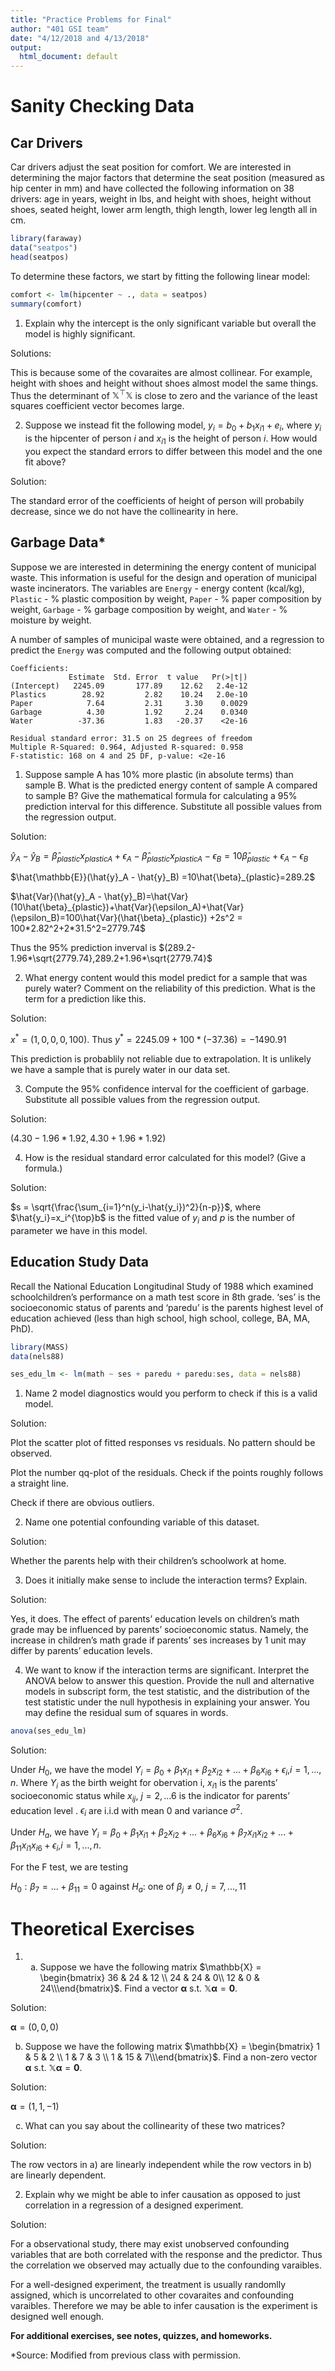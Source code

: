 ---
title: "Practice Problems for Final"
author: "401 GSI team"
date: "4/12/2018 and 4/13/2018"
output:
  html_document: default
---

# Sanity Checking Data

## Car Drivers

Car drivers adjust the seat position for comfort. We are interested in determining the major factors that determine the seat position (measured as hip center in mm) and have collected the following information on 38 drivers: age in years, weight in lbs, and height with shoes, height without shoes, seated height, lower arm length, thigh length, lower leg length all in cm.

```{r}

library(faraway)
data("seatpos")
head(seatpos)

```

To determine these factors, we start by fitting the following linear model:

```{r}

comfort <- lm(hipcenter ~ ., data = seatpos)
summary(comfort)

```

1. Explain why the intercept is the only significant variable but overall the model is highly significant.

Solutions: 

This is because some of the covaraites are almost collinear. For example, height with shoes and height without shoes almost model the same things. Thus the determinant of $\mathbb{X}^{\top} \mathbb{X}$ is close to zero and the variance of the least squares coefficient vector becomes large.


2. Suppose we instead fit the following model, $y_i = b_0 + b_1x_{i1} + e_i$, where $y_i$ is the hipcenter of person $i$ and $x_{i1}$ is the height of person $i$. How would you expect the standard errors to differ between this model and the one fit above?


Solution:

The standard error of the coefficients of height of person will probabily decrease, since we do not have the collinearity in here.

## Garbage Data*

Suppose we are interested in determining the energy content of municipal waste. This information is useful for the design and operation of municipal waste incinerators. The variables are `Energy` - energy content (kcal/kg), `Plastic` - % plastic composition by weight, `Paper` - % paper composition by weight, `Garbage` - % garbage composition by weight, and `Water` - % moisture by weight.

A number of samples of municipal waste were obtained, and a regression to predict the `Energy` was computed and the following output obtained:

```
Coefficients:
             Estimate  Std. Error  t value   Pr(>|t|)
(Intercept)   2245.09       177.89    12.62   2.4e-12
Plastics        28.92         2.82    10.24   2.0e-10
Paper            7.64         2.31     3.30    0.0029
Garbage          4.30         1.92     2.24    0.0340
Water          -37.36         1.83   -20.37    <2e-16

Residual standard error: 31.5 on 25 degrees of freedom
Multiple R-Squared: 0.964, Adjusted R-squared: 0.958
F-statistic: 168 on 4 and 25 DF, p-value: <2e-16
```

1. Suppose sample A has 10% more plastic (in absolute terms) than sample B. What is the predicted energy content of sample A compared to sample B? Give the mathematical formula for calculating a 95% prediction interval for this difference. Substitute all possible values from the regression output.

Solution:

$\hat{y}_A - \hat{y}_B = \hat{\beta}_{plastic}x_{plasticA}+\epsilon_A-\hat{\beta}_{plastic}x_{plasticA}-\epsilon_B=10\hat{\beta}_{plastic}+\epsilon_A-\epsilon_B$

$\hat{\mathbb{E}}(\hat{y}_A - \hat{y}_B) =10\hat{\beta}_{plastic}=289.2$

$\hat{Var}(\hat{y}_A - \hat{y}_B)=\hat{Var}(10\hat{\beta}_{plastic})+\hat{Var}(\epsilon_A)+\hat{Var}(\epsilon_B)=100\hat{Var}(\hat{\beta}_{plastic}) +2s^2 = 100*2.82^2+2*31.5^2=2779.74$

Thus the 95% prediction inverval is $(289.2-1.96*\sqrt{2779.74},289.2+1.96*\sqrt{2779.74}$

2. What energy content would this model predict for a sample that was purely water? Comment on the reliability of this prediction. What is the term for a prediction like this.

Solution:

$x^*=(1,0,0,0,100)$. Thus $y^*=2245.09+100*(-37.36)=-1490.91$

This prediction is probablily not reliable due to extrapolation. It is unlikely we have a sample that is purely water in our data set.

3. Compute the 95% confidence interval for the coefficient of garbage. Substitute all possible values from the regression output.

Solution:

$(4.30-1.96*1.92,4.30+1.96*1.92)$

4. How is the residual standard error calculated for this model? (Give a formula.)

Solution:

$s = \sqrt{\frac{\sum_{i=1}^n(y_i-\hat{y_i})^2}{n-p}}$, where $\hat{y_i}=x_i^{\top}b$ is the fitted value of $y_i$ and $p$ is the number of parameter we have in this model.

## Education Study Data

Recall the National Education Longitudinal Study of 1988 which examined schoolchildren's performance on a math test score in 8th grade. 'ses' is the socioeconomic status of parents and 'paredu' is the parents highest level of education achieved (less than high
school, high school, college, BA, MA, PhD).

```{r, warning=FALSE}

library(MASS)
data(nels88)

ses_edu_lm <- lm(math ~ ses + paredu + paredu:ses, data = nels88)

```

1. Name 2 model diagnostics would you perform to check if this is a valid model.

Solution:

Plot the scatter plot of fitted responses vs residuals. No pattern should be observed. 

Plot the number qq-plot of the residuals. Check if the points roughly follows a straight line.

Check if there are obvious outliers.

2. Name one potential confounding variable of this dataset.

Solution:

Whether the parents help with their children's schoolwork at home.

3. Does it initially make sense to include the interaction terms? Explain.

Solution:

Yes, it does. The effect of parents' education levels on children's math grade may be influenced by parents' socioeconomic status. Namely, the increase in children's math grade if parents' ses increases by 1 unit may differ by parents' education levels.

4. We want to know if the interaction terms are significant. Interpret the ANOVA below to answer this question. Provide the null and alternative models in subscript form, the test statistic, and the distribution of the test statistic under the null hypothesis in explaining your answer. You may define the residual sum of squares in words.

```{r}
anova(ses_edu_lm)
```

Solution:

Under $H_0$, we have the model $Y_i = \beta_0 + \beta_1 x_{i1} + \beta_2 x_{i2}+...+\beta_6 x_{i6} + \epsilon_i$,$i=1,...,n$. Where $Y_i$ as the birth weight for obervation i, $x_{i1}$ is the parents' socioeconomic status while $x_{ij}$, $j=2,...6$ is the indicator for parents' education level
.  $\epsilon_i$ are i.i.d with mean 0 and variance $\sigma^2$.

Under $H_a$, we have $Y_i = \beta_0 + \beta_1 x_{i1} + \beta_2 x_{i2}+...+\beta_6 x_{i6} +  \beta_7 x_{i1}x_{i2} +...+\beta_{11}x_{i1}x_{i6} +  \epsilon_i$,$i=1,...,n$.

For the F test, we are testing 

$H_0:\beta_7=...+\beta_{11}=0$ against $H_a$: one of $\beta_j\neq 0$, $j=7,...,11$

# Theoretical Exercises

1. a) Suppose we have the following matrix $\mathbb{X} = \begin{bmatrix} 36 & 24 & 12 \\ 24 & 24 & 0\\ 12 & 0 & 24\\\end{bmatrix}$. Find a vector $\mathbf{\alpha}$ s.t. $\mathbb{X}\mathbf{\alpha} = \mathbf{0}$.

Solution:

$\mathbf{\alpha}=(0,0,0)$

b) Suppose we have the following matrix $\mathbb{X} = \begin{bmatrix} 1 & 5 & 2 \\ 1 & 7 & 3 \\ 1 & 15 & 7\\\end{bmatrix}$. Find a non-zero vector $\mathbf{\alpha}$ s.t. $\mathbb{X}\mathbf{\alpha} = \mathbf{0}$.

Solution:

$\mathbf{\alpha}=(1,1,-1)$
   
c) What can you say about the collinearity of these two matrices?

Solution:

The row vectors in a) are linearly independent while the row vectors in b) are linearly dependent.

2. Explain why we might be able to infer causation as opposed to just correlation in a regression of a designed experiment.

Solution:

For a observational study, there may exist unobserved confounding variables that are both correlated with the response and the predictor. Thus the correlation we observed may actually due to the confounding varaibles.

For a well-designed experiment, the treatment is usually randomlly assigned, which is uncorrelated to other covaraites and confounding varaibles. Therefore we may be able to infer causation is the experiment is designed well enough.

**For additional exercises, see notes, quizzes, and homeworks.**

*Source: Modified from previous class with permission.